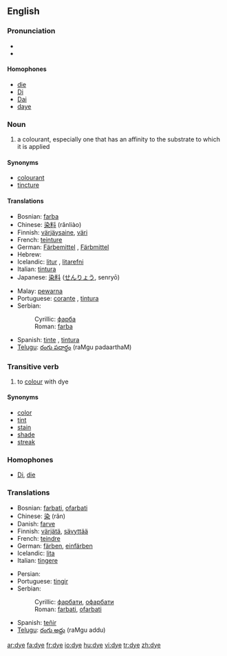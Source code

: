 ==English==
{{wikipedia}}

===Pronunciation===
*{{IPA|/daɪ/}}
*{{rhymes|aɪ}}

====Homophones====
*[[die]]
*[[Di]]
*[[Dai]]
*[[daye]]

===Noun===
{{en-noun|s|-}}

# a colourant, especially one that has an affinity to the substrate to which it is applied

====Synonyms====
*[[colourant]]
*[[tincture]]

====Translations====
{{trans-top|a colourant, especially one that has an affinity to the substrate to which it is applied}}
*Bosnian: [[farba#Bosnian|farba]] {{f}}
*Chinese: [[染料]] (rǎnliào)
*Finnish: [[värjäysaine]], [[väri]]
*French: [[teinture]] {{f}}
*German: [[Färbemittel]] {{n}}, [[Färbmittel]] {{n}}
*Hebrew: {{he-translation|סממן|sahm'mahn}}
*Icelandic: [[litur]] {{m}}, [[litarefni]] {{n}}
*Italian: [[tintura]] {{f}}
*Japanese: [[染料]] ([[せんりょう]], senryō)
{{trans-mid}}
*Malay: [[pewarna]]
*Portuguese: [[corante]] {{m}}, [[tintura]] {{f}}
*Serbian:
*:Cyrillic: [[фарба#Serbian|фарба]] {{f}}
*:Roman: [[farba#Serbian|farba]] {{f}}
*Spanish: [[tinte]] {{m}}, [[tintura]] {{f}}
*[[Telugu]]: [[రంగు పదార్థం]] (raMgu padaarthaM)
{{trans-bottom}}

===Transitive verb===
{{rfc-trverb|Transitive verb}}
{{en-verb|dyes|dyeing|dyed|dyed}}

# to [[colour]] with dye

====Synonyms====
*[[color]]
*[[tint]]
*[[stain]]
*[[shade]]
*[[streak]]

===Homophones===
*[[Di]], [[die]]

===Translations===
{{trans-top|to colour with dye}}
*Bosnian: [[farbati#Bosnian|farbati]], [[ofarbati#Bosnian|ofarbati]]
*Chinese: [[染]] (rǎn)
*Danish: [[farve]]
*Finnish: [[värjätä]], [[sävyttää]]
*French: [[teindre]]
*German: [[färben]], [[einfärben]]
*Icelandic: [[lita]]
*Italian: [[tingere]]
{{trans-mid}}
*Persian: {{FAchar|[[رنگ زنی]]}}
*Portuguese: [[tingir]]
*Serbian:
*:Cyrillic: [[фарбати#Serbian|фарбати]], [[офарбати#Serbian|офарбати]]
*:Roman: [[farbati#Serbian|farbati]], [[ofarbati#Serbian|ofarbati]]
*Spanish: [[teñir]]
*[[Telugu]]: [[రంగు అద్దు]] (raMgu addu)
{{trans-bottom}}

[[ar:dye]]
[[fa:dye]]
[[fr:dye]]
[[io:dye]]
[[hu:dye]]
[[vi:dye]]
[[tr:dye]]
[[zh:dye]]